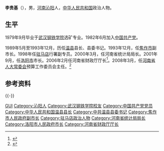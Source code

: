 '''李贵基'''（{{bd|1949年|5月|}}），男，[[河南|河南]][[沁阳|沁阳]]人，[[中华人民共和国|中华人民共和国]]政治人物。

== 生平 ==
1979年9月毕业于[[武汉钢铁学院|武汉钢铁学院]]选矿专业。1982年6月加入[[中国共产党|中国共产党]]。

1989年5月至1993年12月，历任[[温县|温县]]县长、县委书记。1993年12月，任[[焦作市|焦作市]]副市长。1998年任[[驻马店|驻马店]]行署副专员。2000年3月，任河南省统计局局长。2001年9月，任[[洛阳市|洛阳市]]市长。2006年2月任河南省财政厅厅长<ref >{{cite web |url=http://www.henan.gov.cn/ztzl/system/2007/12/24/010052140.shtml |language= |title=省财政厅厅长李贵基为河南省政府网站正式开通一周年寄语 |publisher=河南省政府 |date=2007年12月24日 |accessdate= |archive-date=2019年8月28日 |archive-url=https://web.archive.org/web/20190828113100/http://www.henan.gov.cn/ztzl/system/2007/12/24/010052140.shtml |dead-url=no }}</ref>。2008年3月，任[[河南省人大常委会|河南省人大常委会]]预算工作委员会主任。<ref >{{cite web|url=http://politics.people.com.cn/BIG5/41223/4134884.html | language= | title=李貴基辭去洛陽市市長職務 連維良任代理市長 |publisher=人民网 |date=2006年2月23日 |accessdate= }}</ref>

== 参考资料 ==
{{reflist}}

{{-}}
{{start box}}
{{s-gov|prc}}
{{s-before|[[刘典立|刘典立]]}}
{{s-title|[[洛阳市人民政府|洛阳市人民政府]]市长|2001年9月－2006年2月}}
{{s-after|[[连维良|连维良]]}}
{{end box}}

{{洛阳市市长}}

{{Authority control}}
{{DEFAULTSORT:LI李}}
[[Category:李姓|GUI]]
[[Category:沁阳人|Category:沁阳人]]
[[Category:武汉钢铁学院校友|Category:武汉钢铁学院校友]]
[[Category:中国共产党党员|Category:中国共产党党员]]
[[Category:中华人民共和国温县县长|Category:中华人民共和国温县县长]]
[[Category:中共温县县委书记|Category:中共温县县委书记]]
[[Category:焦作市人民政府副市长|Category:焦作市人民政府副市长]]
[[Category:驻马店政治人物|Category:驻马店政治人物]]
[[Category:河南省统计局局长|Category:河南省统计局局长]]
[[Category:洛阳市人民政府市长|Category:洛阳市人民政府市长]]
[[Category:河南省财政厅厅长|Category:河南省财政厅厅长]]